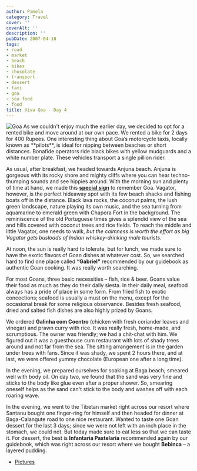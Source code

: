```yaml
---
author: Pamela
category: Travel
cover: ''
coverAlt: ''
description: ''
pubDate: 2007-04-18
tags:
- road
- market
- beach
- bikes
- chocolate
- transport
- dessert
- taxi
- goa
- sea food
- food
title: Viva Goa - Day 4
---
```



<Image src={pic1} alt="Goa"/>
As we couldn't enjoy much the earlier day, we decided to opt for a rented bike and move around at our own pace. We rented a bike for 2 days for 400 Rupees. One interesting thing about Goa’s motorcycle taxis, locally known as **pilots**, is ideal for nipping between beaches or short distances. Bonafide operators ride black bikes with yellow mudguards and a white number plate. These vehicles transport a single pillion rider. 

As usual, after breakfast, we headed towards Anjuna beach. Anjuna is gorgeous with its rocky shore and mighty cliffs where you can hear techno-thumping sounds and see hippies around. With the morning sun and plenty of time at hand, we made this **[special sign](http://www.santm.com/gallery3/index.php/2007/goa/beaches/goa)** to remember Goa. Vagator, however, is the perfect hideaway spot with its few beach shacks and fishing boats off in the distance. Black lava rocks, the coconut palms, the lush green landscape, nature playing its own music, and the sea turning from aquamarine to emerald green with Chapora Fort in the background. The reminiscence of the old Portuguese times gives a splendid view of the sea and hills covered with coconut trees and rice fields. To reach the middle and little Vagator, one needs to walk, *but the calmness is worth the effort as big Vagator gets busloads of Indian whiskey-drinking male tourists*.

At noon, the sun is really hard to tolerate, but for lunch, we made sure to have the exotic flavors of Goan dishes at whatever cost. So, we searched hard to find one place called **“Gabriel”** recommended by our guidebook as authentic Goan cooking. It was really worth searching.

For most Goans, three basic necessities – fish, rice & beer. Goans value their food as much as they do their daily siesta. In their daily meal, seafood always has a pride of place in some form. From fried fish to exotic concoctions; seafood is usually a must on the menu, except for the occasional break for some religious observance. Besides fresh seafood, dried and salted fish dishes are also highly prized by Goans.

We ordered **Galinha com Coentro** (chicken with fresh coriander leaves and vinegar) and prawn curry with rice. It was really fresh, home-made, and scrumptious. The owner was friendly; we had a chit-chat with him. We figured out it was a guesthouse cum restaurant with lots of shady trees around and not far from the sea. The sitting arrangement is in the garden under trees with fans. Since it was shady, we spent 2 hours there, and at last, we were offered yummy chocolate (European one after a long time).

In the evening, we prepared ourselves for soaking at Baga beach; smeared well with body oil. On day two, we found that the sand was very fine and sticks to the body like glue even after a proper shower. So, smearing oneself helps as the sand can't stick to the body and washes off with each roaring wave.

In the evening, we went to the Tibetan market right across our resort where Santanu bought one finger-ring for himself and then headed for dinner at Baga-Calangute road to one nice restaurant. Wanted to taste one Goan dessert for the last 3 days; since we were not left with an inch place in the stomach, we could not. But today made sure to eat less so that we can taste it. For dessert, the best is **Infantaria Pastelaria** recommended again by our guidebook, which was right across our resort where we bought **Bebinca** – a layered pudding.

- [Pictures](https://www.flickr.com/photos/santm/albums/72157638402286036/)